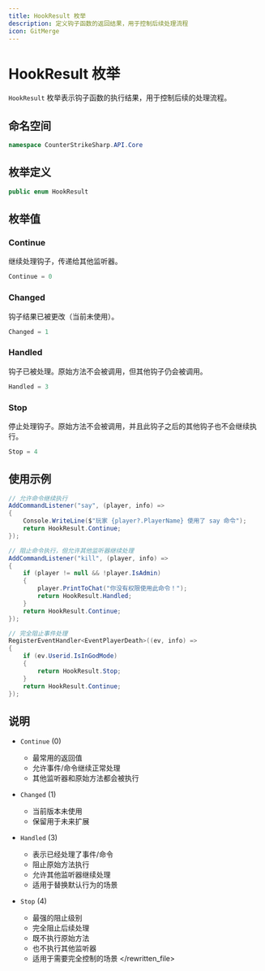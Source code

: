 ```yaml
---
title: HookResult 枚举
description: 定义钩子函数的返回结果，用于控制后续处理流程
icon: GitMerge
---
```


# HookResult 枚举

`HookResult` 枚举表示钩子函数的执行结果，用于控制后续的处理流程。

## 命名空间

```csharp
namespace CounterStrikeSharp.API.Core
```

## 枚举定义

```csharp
public enum HookResult
```

## 枚举值

### Continue

继续处理钩子，传递给其他监听器。

```csharp
Continue = 0
```

### Changed

钩子结果已被更改（当前未使用）。

```csharp
Changed = 1
```

### Handled

钩子已被处理。原始方法不会被调用，但其他钩子仍会被调用。

```csharp
Handled = 3
```

### Stop

停止处理钩子。原始方法不会被调用，并且此钩子之后的其他钩子也不会继续执行。

```csharp
Stop = 4
```

## 使用示例

```csharp
// 允许命令继续执行
AddCommandListener("say", (player, info) => 
{
    Console.WriteLine($"玩家 {player?.PlayerName} 使用了 say 命令");
    return HookResult.Continue;
});

// 阻止命令执行，但允许其他监听器继续处理
AddCommandListener("kill", (player, info) => 
{
    if (player != null && !player.IsAdmin)
    {
        player.PrintToChat("你没有权限使用此命令！");
        return HookResult.Handled;
    }
    return HookResult.Continue;
});

// 完全阻止事件处理
RegisterEventHandler<EventPlayerDeath>((ev, info) => 
{
    if (ev.Userid.IsInGodMode)
    {
        return HookResult.Stop;
    }
    return HookResult.Continue;
});
```

## 说明

- `Continue` (0)
  - 最常用的返回值
  - 允许事件/命令继续正常处理
  - 其他监听器和原始方法都会被执行

- `Changed` (1)
  - 当前版本未使用
  - 保留用于未来扩展

- `Handled` (3)
  - 表示已经处理了事件/命令
  - 阻止原始方法执行
  - 允许其他监听器继续处理
  - 适用于替换默认行为的场景

- `Stop` (4)
  - 最强的阻止级别
  - 完全阻止后续处理
  - 既不执行原始方法
  - 也不执行其他监听器
  - 适用于需要完全控制的场景
</rewritten_file> 